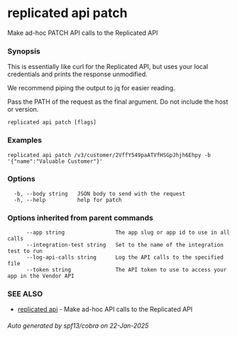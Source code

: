 # replicated api patch

Make ad-hoc PATCH API calls to the Replicated API

### Synopsis

This is essentially like curl for the Replicated API, but
uses your local credentials and prints the response unmodified.

We recommend piping the output to jq for easier reading.

Pass the PATH of the request as the final argument. Do not include the host or version.

```
replicated api patch [flags]
```

### Examples

```
replicated api patch /v3/customer/2VffY549paATVfHSGpJhjh6Ehpy -b '{"name":"Valuable Customer"}'
```

### Options

```
  -b, --body string   JSON body to send with the request
  -h, --help          help for patch
```

### Options inherited from parent commands

```
      --app string                The app slug or app id to use in all calls
      --integration-test string   Set to the name of the integration test to run
      --log-api-calls string      Log the API calls to the specified file
      --token string              The API token to use to access your app in the Vendor API
```

### SEE ALSO

* [replicated api](replicated-cli-api)	 - Make ad-hoc API calls to the Replicated API

###### Auto generated by spf13/cobra on 22-Jan-2025
